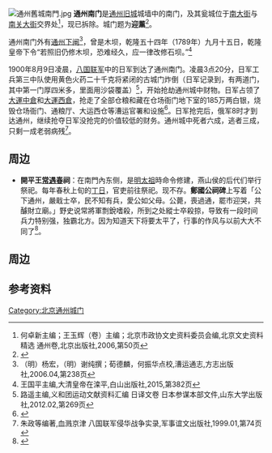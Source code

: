 {{Coord|39.90161803340149|116.66307297324799|display=title|type:landmark}}
[[File:通州舊城南門.jpg|thumb]]
'''通州南门'''是[[通州_(北京)|通州旧城]]城墙中的南门，及其瓮城位于[[南大街_(北京市通州区)|南大街]]与[[南关大街_(北京市通州区)|南关大街]]交界处<ref>何卓新主编；王玉辉（卷）主编；北京市政协文史资料委员会编,北京文史资料精选  通州卷,北京出版社,2006,第50页</ref>，现已拆除。城门题为'''迎薰'''<ref>{{cite wikisource |title=钦定古今图书集成 方舆汇编 第十五卷|wslink= 欽定古今圖書集成/方輿彙編/職方典/第0015卷 |wslanguage=zh}}</ref>。

通州南门外有[[通州闸|通州下闸]]<ref>（明）杨宏，（明）谢纯撰；荀德麟，何振华点校,漕运通志,方志出版社,2006.04,第238页</ref>，曾是木坝，乾隆五十四年（1789年）九月十五日，乾隆皇帝下令“若照旧仍修木坝，恐难经久，应一律改修石坝。”<ref>王国平主编,大清皇帝在滦平,白山出版社,2015,第382页</ref>

1900年8月9日凌晨，[[八国联军|八国联军]]中的日军到达了通州南门。凌晨3点20分，日军工兵第三中队使用黄色火药二十千克将紧闭的古城门炸倒（日军记录到，有两道门，其中第一门厚四米多，里面用沙袋覆盖）<ref>路遥主编,义和团运动文献资料汇编  日译文卷  日本参谋本部文件,山东大学出版社,2012.02,第269页</ref>，开始抢劫通州城中财物。日军占领了[[大運中倉|大運中倉]]和[[大運西倉|大運西倉]]，抢走了全部仓粮和藏在仓场衙门地下室的185万两白银，烧毁仓场衙门、通粮厅、大运西仓等漕运官署和设施<ref>{{cite news |author1=王密林 |title=消失的粮仓：千年漕运的见证 |url=http://www.xinhuanet.com/book/2017-10/27/c_129726562_2.htm |accessdate=2020-12-17 |work=北京晚报 |date=2017-10-27 |archive-date=2021-09-24 |archive-url=https://web.archive.org/web/20210924083222/http://www.xinhuanet.com/book/2017-10/27/c_129726562_2.htm |dead-url=no }}</ref>。日军抢完后，俄军8时才到达通州，继续抢夺日军没抢完的价值较低的财务。通州城中死者六成，逃者三成，只剩一成老弱病残<ref>朱政等编著,血溅京津  八国联军侵华战争实录,军事谊文出版社,1999.01,第74页</ref>。

==周边==
* '''開平王[[常遇春|常遇春]]祠'''：在南門內东侧，是[[朱元璋|明太祖]]時命令修建，燕山侯的后代们举行祭祀。每年春秋上旬的[[丁日|丁日]]，官吏前往祭祀。现不存。'''鄭國公祠碑'''上写着「公下通州，嚴戢士卒，民不知有兵，愛公如父母。公薨，喪過通，罷市迎哭，共醵財立廟。」野史说常將軍剽銳嗜殺，所到之处縱士卒殺掠，导致有一段时间兵力特别强，独霸北方。因为知道天下将要太平了，行事的作风与以前大大不同了<ref>{{cite wikisource |title=钦定古今图书集成 方舆汇编 第四十九卷|wslink= 欽定古今圖書集成/方輿彙編/職方典/第0049卷 |wslanguage=zh}}</ref>。

==周边==

{{通州城池圖}}

==参考资料==

<references />

[[Category:北京通州城门|Category:北京通州城门]]